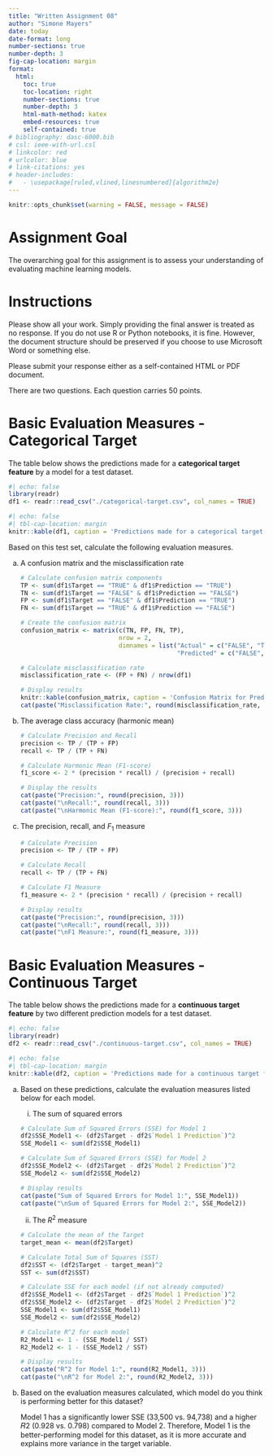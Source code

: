 ```yaml
---
title: "Written Assignment 08"
author: "Simone Mayers"
date: today
date-format: long
number-sections: true
number-depth: 3
fig-cap-location: margin
format:
  html:
    toc: true
    toc-location: right
    number-sections: true
    number-depth: 3
    html-math-method: katex
    embed-resources: true
    self-contained: true
# bibliography: dasc-6000.bib 
# csl: ieee-with-url.csl
# linkcolor: red
# urlcolor: blue
# link-citations: yes
# header-includes:
#   - \usepackage[ruled,vlined,linesnumbered]{algorithm2e}
---
```


```r
knitr::opts_chunk$set(warning = FALSE, message = FALSE) 
```

# Assignment Goal {.unnumbered}

The overarching goal for this assignment is to assess your understanding of evaluating machine learning models. 

# Instructions {.unnumbered}

Please show all your work. Simply providing the final answer is treated as no response. If you do not use R or Python notebooks, it is fine. However, the document structure should be preserved if you choose to use Microsoft Word or something else.

Please submit your response either as a self-contained HTML or PDF document.

There are two questions. Each question carries 50 points.

# Basic Evaluation Measures - Categorical Target

The table below shows the predictions made for a **categorical target feature** by a model for a test dataset.

```r
#| echo: false
library(readr)
df1 <- readr::read_csv("./categorical-target.csv", col_names = TRUE)
```


```r
#| echo: false
#| tbl-cap-location: margin
knitr::kable(df1, caption = 'Predictions made for a categorical target feature.', align = "lrr")
```


Based on this test set, calculate the following evaluation measures.

(a) A confusion matrix and the misclassification rate

    ```r
    # Calculate confusion matrix components
    TP <- sum(df1$Target == "TRUE" & df1$Prediction == "TRUE")
    TN <- sum(df1$Target == "FALSE" & df1$Prediction == "FALSE")
    FP <- sum(df1$Target == "FALSE" & df1$Prediction == "TRUE")
    FN <- sum(df1$Target == "TRUE" & df1$Prediction == "FALSE")
    
    # Create the confusion matrix
    confusion_matrix <- matrix(c(TN, FP, FN, TP), 
                               nrow = 2, 
                               dimnames = list("Actual" = c("FALSE", "TRUE"),
                                               "Predicted" = c("FALSE", "TRUE")))
    
    # Calculate misclassification rate
    misclassification_rate <- (FP + FN) / nrow(df1)
    
    # Display results
    knitr::kable(confusion_matrix, caption = 'Confusion Matrix for Predictions', align = "l")
    cat(paste("Misclassification Rate:", round(misclassification_rate, 3)))

    ```
    
(b) The average class accuracy (harmonic mean)

    ```r
    # Calculate Precision and Recall
    precision <- TP / (TP + FP)
    recall <- TP / (TP + FN)
    
    # Calculate Harmonic Mean (F1-score)
    f1_score <- 2 * (precision * recall) / (precision + recall)
    
    # Display the results
    cat(paste("Precision:", round(precision, 3)))
    cat(paste("\nRecall:", round(recall, 3)))
    cat(paste("\nHarmonic Mean (F1-score):", round(f1_score, 3)))
    ```

(c) The precision, recall, and $F_1$ measure

    ```r
    # Calculate Precision
    precision <- TP / (TP + FP)
    
    # Calculate Recall
    recall <- TP / (TP + FN)
    
    # Calculate F1 Measure
    f1_measure <- 2 * (precision * recall) / (precision + recall)
    
    # Display results
    cat(paste("Precision:", round(precision, 3)))
    cat(paste("\nRecall:", round(recall, 3)))
    cat(paste("\nF1 Measure:", round(f1_measure, 3)))
    ```



# Basic Evaluation Measures - Continuous Target

The table below shows the predictions made for a **continuous target feature** by two different prediction models for a test dataset.

```r
#| echo: false
library(readr)
df2 <- readr::read_csv("./continuous-target.csv", col_names = TRUE)
```


```r
#| echo: false
#| tbl-cap-location: margin
knitr::kable(df2, caption = 'Predictions made for a continuous target feature.', align = "lrrr")
```

(a) Based on these predictions, calculate the evaluation measures listed below for each
model.

    i. The sum of squared errors
    
    ```r
    # Calculate Sum of Squared Errors (SSE) for Model 1
    df2$SSE_Model1 <- (df2$Target - df2$`Model 1 Prediction`)^2
    SSE_Model1 <- sum(df2$SSE_Model1)
    
    # Calculate Sum of Squared Errors (SSE) for Model 2
    df2$SSE_Model2 <- (df2$Target - df2$`Model 2 Prediction`)^2
    SSE_Model2 <- sum(df2$SSE_Model2)
    
    # Display results
    cat(paste("Sum of Squared Errors for Model 1:", SSE_Model1))
    cat(paste("\nSum of Squared Errors for Model 2:", SSE_Model2))
    ```
    
    ii. The $R^2$ measure

    ```r
    # Calculate the mean of the Target
    target_mean <- mean(df2$Target)
    
    # Calculate Total Sum of Squares (SST)
    df2$SST <- (df2$Target - target_mean)^2
    SST <- sum(df2$SST)
    
    # Calculate SSE for each model (if not already computed)
    df2$SSE_Model1 <- (df2$Target - df2$`Model 1 Prediction`)^2
    df2$SSE_Model2 <- (df2$Target - df2$`Model 2 Prediction`)^2
    SSE_Model1 <- sum(df2$SSE_Model1)
    SSE_Model2 <- sum(df2$SSE_Model2)
    
    # Calculate R^2 for each model
    R2_Model1 <- 1 - (SSE_Model1 / SST)
    R2_Model2 <- 1 - (SSE_Model2 / SST)
    
    # Display results
    cat(paste("R^2 for Model 1:", round(R2_Model1, 3)))
    cat(paste("\nR^2 for Model 2:", round(R2_Model2, 3)))
    ```

(b) Based on the evaluation measures calculated, which model do you think is performing better for this dataset?


    Model 1 has a significantly lower SSE (33,500 vs. 94,738) and a higher 𝑅2 (0.928 vs. 0.798) compared to Model 2. Therefore, Model 1 is the better-performing model for this dataset, as it is more accurate and explains more variance in the target variable.



